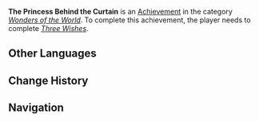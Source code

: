 {{Achievement Infobox
|title        = 
|id           = 84040
|order id     = 5019
|category     = Wonders of the World
|description  = Officially make the acquaintance of the young lady of the [[Kamisato Clan]].
|requirements = Complete ''[[Three Wishes]]''.
|primogems    = 5
|tracking     = 
|hidden       = 1
|quest        = The Immovable God and the Eternal Euthymia
|type         = Quest
}}
'''The Princess Behind the Curtain''' is an [[Achievement]] in the category ''[[Wonders of the World]]''. To complete this achievement, the player needs to complete ''[[Three Wishes]]''.
<!--
==Trivia==

==Video Guides==
{{EVT
|video1   = 
|caption1 = 
}}
-->
==Other Languages==
{{Other Languages
|en      = The Princess Behind the Curtain
|zhs     = 屏风后的白鹭公主
|zhs_rm  = Píngfēng Hòu de Báilù Gōngzhǔ
|zht     = 屏風後的白鷺公主
|zht_rm  = Píngfēng Hòu de Báilù Gōngzhǔ
|zh_tl   = The [[Shirasagi Himegimi]] Behind the Curtain
|ja      = 屏風背後の白鷺の姫君
|ja_rm   = Byoubu Haigo no Shirasagi no Himegimi
|ja_tl   = 
|ko      = 병풍 뒤의 백로공주
|ko_rm   = 
|ko_tl   = 
|es      = La princesa tras el biombo
|es_tl   = 
|fr      = La princesse derrière le rideau
|fr_tl   = The Princess Behind the Curtain
|ru      = Принцесса за ширмой
|ru_tl   = 
|th      = องค์หญิงกระเรียนขาวข้างหลังฉากกั้น
|th_rm   = 
|th_tl   = 
|vi      = Shirasagi Himegimi phía sau bình phong
|vi_tl   = 
|de      = Die Prinzessin hinter dem Vorhang
|de_tl   = The Princess Behind the Curtain
|id      = Putri di Balik Tirai
|id_tl   = The Princess Behind the Curtain
|pt      = A Princesa Por Trás das Cortinas
|pt_tl   = 
}}

==Change History==
{{Change History|2.0}}
<!--
==References==
{{Reflist}}
-->
==Navigation==
{{Achievement Navbox|Wonders of the World|Quest}}